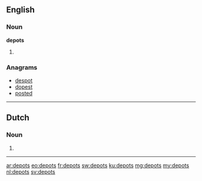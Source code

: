 ==English==

===Noun===
'''depots'''

# {{plural of|depot}}

===Anagrams===
* [[despot#English|despot]]
* [[dopest#English|dopest]]
* [[posted#English|posted]]

----

==Dutch==
===Noun===
{{head|nl}}

# {{nl-noun-form|pl=1|depot}}

----

[[ar:depots]]
[[eo:depots]]
[[fr:depots]]
[[sw:depots]]
[[ku:depots]]
[[mg:depots]]
[[my:depots]]
[[nl:depots]]
[[sv:depots]]